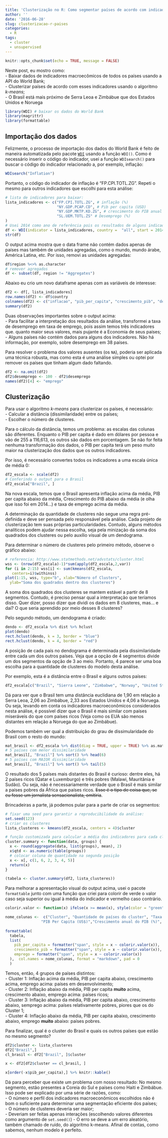 ```yaml
---
title: 'Clusterização no R: Como segmentar países de acordo com indicadores econômicos'
author: ''
date: '2016-06-28'
slug: clusterizacao-r-paises
categories:
  - R
tags:
  - cluster
  - unsupervised
---
```



```r
knitr::opts_chunk$set(echo = TRUE, message = FALSE)
```

Neste post, eu mostro como:  
- Baixar dados de indicadores macroecômicos de todos os países usando a API do World Bank;  
- Clusterizar países de acordo com esses indicadores usando o algoritmo *k-means*;  
- O Brasil está mais próximo de Serra Leoa e Zimbábue que dos Estados Unidos e Noruega

```r
library(WDI) # baixar os dados do World Bank
library(magrittr)
library(formattable)
```

## Importação dos dados

Felizmente, o processo de importação dos dados do World Bank é feito de maneira automatizada pelo pacote [`WDI`](https://github.com/vincentarelbundock/WDI) usando a função `WDI()`. Como é necessário inserir o código do indicador, usei a função  `WDIsearch()` para buscar o código do indicador relacionado a, por exemplo, inflação:

```r
WDIsearch("Inflation")
```

Portanto, o código do indicador de inflação é "FP.CPI.TOTL.ZG". Repeti o mesmo para outros indicadores que escolhi para esta análise:


```r
# lista de indicadores para baixar:
lista_indicadores <- c("FP.CPI.TOTL.ZG", # inflação (%)
                       "NY.GDP.PCAP.CD", # Pib per capita (USD)
                       "NY.GDP.MKTP.KD.ZG", # crescimento do PIB anual (%),
                       "SL.UEM.TOTL.ZS" # Desemprego (%)
)  
# Usei 2014 como ano de referência pois os resultados de alguns indicadores de 2015 ainda não foram disponibilizados
df <- WDI(indicator = lista_indicadores, country =  "all", start = 2014, end = 2014, extra = TRUE)
str(df)

```

O output acima mostra que o data frame não contém dados apenas de países mas também de unidades agregadas, como o mundo, mundo árabe, América Latina, etc. Por isso, removi as unidades agregadas:
```r
df$region %<>% as.character
# remover agregados
df <- subset(df, region != "Aggregates")
```

Abaixo eu crio um novo dataframe apenas com as variáveis de interesse:

```r
df2 <- df[, lista_indicadores]
row.names(df2) <- df$country
colnames(df2) <- c("inflacao", "pib_per_capita", "crescimento_pib", "desemprego")
summary(df2)
```

Duas observações importantes sobre o output acima:  
- Para facilitar a interpretação dos resultados da análise, transformei a taxa de desemprego em taxa de emprego, pois assim temos três indicadores que. quanto maior seus valores, mais pujante é a Economia de seus países;  
- Alguns países não contém dados para alguns dos indicadores. Não há informação, por exemplo, sobre desemprego em 38 países.

Para resolver o problema dos valores ausentes (os `NA`), poderia ser aplicada uma técnica robusta, mas como esta é uma análise simples ou optei por remover os países que tinham algum dado faltando.

```r
df2 <- na.omit(df2)
df2$desemprego <- 100 - df2$desemprego
names(df2)[4] <- "emprego"
```

## Clusterização

Para usar o algoritmo *k-means* para clusterizar os países, é necessário:  
- Calcular a distância (dissimilaridade) entre os países;  
- Escolher o número de clusteres.

Para o cálculo da distância, temos um problema: as escalas das colunas são diferentes. Enquanto o PIB per capita é dado em dólares por pessoa  e vão de 255 a 116,613, os outros são dados em porcentagem. Se não for feita nenhuma transformação dos dados, o PIB per capita terá um peso muito maior na clusterização dos dados que os outros indicadores.

Por isso, é necessário convertes todos os indicadores a uma escala única de média 0:
```r
df2_escala <- scale(df2)
# Conferindo o output para o Brasil
df2_escala["Brazil", ]
```
Na nova escala, temos que o Brasil apresenta inflação acima da média, PIB per capita abaixo da média, Crescimento do PIB abaixo da média (e olha que isso foi em 2014...) e taxa de emprego acima da média. 

A determinação da quantidade de clusteres não segue uma regra pré-definida e deve ser pensada pelo responsável pela análise. Cada projeto de clusterização tem suas próprias particularidades. Contudo, alguns métodos analíticos podem ajudar nessa escolha, seja pela minização da
soma dos quadrados dos clusteres ou pelo auxílio visual de um dendograma.

Para determinar o número de clusteres pelo primeiro método, observe o gráfico abaixo:
```r
# referencia: http://www.statmethods.net/advstats/cluster.html
wss <- (nrow(df2_escala)-1)*sum(apply(df2_escala,2,var))
for (i in 2:15) wss[i] <- sum(kmeans(df2_escala,
   centers=i)$withinss)
plot(1:15, wss, type="b", xlab="Número of Clusters",
  ylab="Soma dos quadrados dentro dos clusteres") 


```

A soma dos quadrados dos clusteres se mantem estável a partir de 8 segmentos. Contudo, é preciso pensar qual a interpretação que teríamos disso. Quer dizer, posso dizer que dividi os dados em 8 clusteres, mas... e daí? O que seria aprendido por meio desses 8 clusteres?

Pelo segundo método, um dendograma é criado:

```r
dendo <- df2_escala %>% dist %>% hclust
plot(dendo)
rect.hclust(dendo, k = 3, border = "blue")
rect.hclust(dendo, k = 4, border = "red")
```

A posição de cada país no dendograma é determinada pela dissimilaridade entre cada um dos outros países. Veja que a opção de 4 segmentos divide um dos segmentos da opção de 3 ao meio. Portanto, 4 parece ser uma boa escolha para a quantidade de clusteres do modelo desta análise.

Por exemplo, esta é a distância entre o Brasil e alguns outros países:

```r
df2_escala[c("Brazil", "Sierra Leone", "Zimbabwe", "Norway", "United States"),] %>% dist
```

Dá para ver que o Brasil tem uma distância euclidiana de 1,90 em relação a Serra Leoa, 2,06 ao Zimbábue, 2,33 aos Estados Unidos e 4,06 a Noruega. Ou seja, levando em conta os indicadores macroeconômicos considerados nesta análise, é possível dizer que o Brasil é mais similar com países miseráveis do que com países ricos (Veja como os EUA são menos distantes em relação a Noruega do que ao Zimbábue).

Podemos também ver qual a distribuição do grau de dissimularidade do Brasil com o resto do mundo:
```r
mat_brasil <- df2_escala %>% dist(diag = TRUE, upper = TRUE) %>% as.matrix
# 5 países com menor dissimilaridade
mat_brasil[, "Brazil"] %>% sort() %>% head(6)
# 5 países com MAIOR dissimilaridade
mat_brasil[, "Brazil"] %>% sort() %>% tail(5)
```
O resultado dos 5 países mais distantes do Brasil é curioso: dentre eles, há 2 países ricos (Qatar e Luxemburgo) e três pobres (Malawi, Mauritânia e Sudão). Ou seja, não é necessariamente verdade que o Brasil é mais similar a países pobres da África que países ricos. ~~Esse é o tipo de coisa que, se eu fosse um jornalista sensacionalista, omitiria~~.

Brincadeiras a parte, já podemos pular para a parte de criar os segmentos:

```r
# fixar uma seed para garantir a reproducibilidade da análise:
set.seed(123) 
# criar os clusteres
lista_clusteres <- kmeans(df2_escala, centers = 4)$cluster
```


```r
# função customizada para calcular a média dos indicadores para cada cluster
cluster.summary <- function(data, groups) {
  x <- round(aggregate(data, list(groups), mean), 2)
  x$qtd <- as.numeric(table(groups))
  # colocar coluna de quantidade na segunda posição
  x <- x[, c(1, 6, 2, 3, 4, 5)]
  return(x)
}

(tabela <- cluster.summary(df2, lista_clusteres))
```

Para melhorar a apresentação visual do output acima, usei o pacote `formattable` junto com uma função que criei para colorir de verde o valor caso seja superior ou igual à média do indicador e vermelho caso contrário. 

```r
colorir.valor <- function(x) ifelse(x >= mean(x), style(color = "green"), style(color = "red"))

nome_colunas <-  c("Cluster", "Quantidade de países do cluster", "Taxa de Inflação (%)",
                "PIB Per Capita (US$)","Crescimento anual do PIB (%)", "Taxa de Emprego (%)")
  
formattable(
  tabela,
  list(
    pib_per_capita = formatter("span", style = x ~ colorir.valor(x)),
    crescimento_pib = formatter("span", style = x ~ colorir.valor(x)),
    emprego = formatter("span", style = x ~ colorir.valor(x))
  ),  col.names = nome_colunas, format = "markdown", pad = 0
  )


```

Temos, então, 4 grupos de países distintos:  
- Cluster 1: Inflação acima da média, PIB per capita abaixo, crescimento acima, emprego acima: países em desenvolvimento;  
- Cluster 2: Inflação abaixo da média, PIB per capita **muito** acima, crescimento abaixo, emprego acima: países ricos;  
- Cluster 3: Inflação abaixo da média, PIB per capita abaixo, crescimento abaixo, semprego acima: países relativamente pobres, piores que os do Cluster 1;  
- Cluster 4: Inflação abaixo da média, PIB per capita abaixo, crescimento abaixo, emprego **muito** abaixo: países pobres.

Para finalizar, qual é o cluster do Brasil e quais os outros países que estão no mesmo segmento?
```r
df2$cluster <- lista_clusteres
df2["Brazil",]
cl_brasil <- df2["Brazil", ]$cluster

x <- df2[df2$cluster == cl_brasil, ]

x[order(-x$pib_per_capita),] %>% knitr::kable()

```

Dá para perceber que existe um problema com nosso resultado: No mesmo segmento, estão presentes a Coreia do Sul e países como Haiti e Zimbábue. Isso pode ser explicado por uma série de razões, como:  
- O número e perfil dos indicadores macroeconômicos escolhidos não é bom o suficiente para determinar uma segmentação eficiente dos países;  
- O número de clusteres deveria ser maior;  
- Deveriam ser feitas apenas interações (escolhendo valores diferentes como argumento de `set.seed()`)
- O erro se deve a um erro aleatório, também chamado de ruído, do algoritmo k-means. Afinal de contas, como sabemos, nenhum modelo é perfeito.

